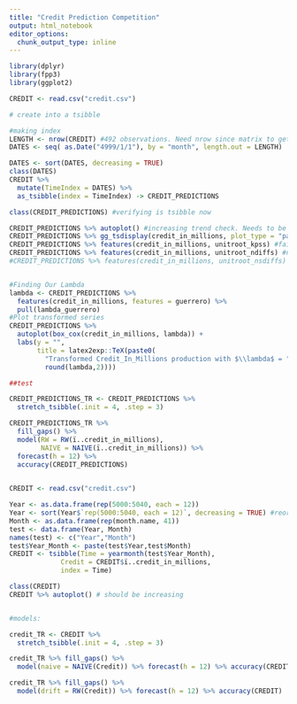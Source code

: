```yaml
---
title: "Credit Prediction Competition"
output: html_notebook
editor_options: 
  chunk_output_type: inline
---
```


```r
library(dplyr)
library(fpp3)
library(ggplot2)
```

```r
CREDIT <- read.csv("credit.csv")

# create into a tsibble

#making index
LENGTH <- nrow(CREDIT) #492 observations. Need nrow since matrix to get 492 
DATES <- seq( as.Date("4999/1/1"), by = "month", length.out = LENGTH) 

DATES <- sort(DATES, decreasing = TRUE)
class(DATES)
CREDIT %>% 
  mutate(TimeIndex = DATES) %>% 
  as_tsibble(index = TimeIndex) -> CREDIT_PREDICTIONS

class(CREDIT_PREDICTIONS) #verifying is tsibble now

CREDIT_PREDICTIONS %>% autoplot() #increasing trend check. Needs to be differenced.
CREDIT_PREDICTIONS %>% gg_tsdisplay(credit_in_millions, plot_type = "partial") #suffers from autocorrealtion and seasonality.
CREDIT_PREDICTIONS %>% features(credit_in_millions, unitroot_kpss) #fails p-value test. Needs differencing.
CREDIT_PREDICTIONS %>% features(credit_in_millions, unitroot_ndiffs) #needs one difference
#CREDIT_PREDICTIONS %>% features(credit_in_millions, unitroot_nsdiffs) #*Does not* need seasonal differencing.


#Finding Our Lambda 
lambda <- CREDIT_PREDICTIONS %>%
  features(credit_in_millions, features = guerrero) %>%
  pull(lambda_guerrero)
#Plot transformed series
CREDIT_PREDICTIONS %>%
  autoplot(box_cox(credit_in_millions, lambda)) +
  labs(y = "",
       title = latex2exp::TeX(paste0(
         "Transformed Credit_In_Millions production with $\\lambda$ = ",
         round(lambda,2)))) 

##test
```

```r
CREDIT_PREDICTIONS_TR <- CREDIT_PREDICTIONS %>%
  stretch_tsibble(.init = 4, .step = 3)

CREDIT_PREDICTIONS_TR %>% 
  fill_gaps() %>% 
  model(RW = RW(ï..credit_in_millions),
        NAIVE = NAIVE(ï..credit_in_millions)) %>% 
  forecast(h = 12) %>% 
  accuracy(CREDIT_PREDICTIONS)
  

```


```r
CREDIT <- read.csv("credit.csv")

Year <- as.data.frame(rep(5000:5040, each = 12))
Year <- sort(Year$`rep(5000:5040, each = 12)`, decreasing = TRUE) #reordering the dates so Credit is increasing
Month <- as.data.frame(rep(month.name, 41))
test <- data.frame(Year, Month)
names(test) <- c("Year","Month")
test$Year_Month <- paste(test$Year,test$Month)
CREDIT <- tsibble(Time = yearmonth(test$Year_Month),
             Credit = CREDIT$ï..credit_in_millions,
             index = Time)

class(CREDIT)
CREDIT %>% autoplot() # should be increasing


#models:

credit_TR <- CREDIT %>% 
  stretch_tsibble(.init = 4, .step = 3)

credit_TR %>% fill_gaps() %>% 
  model(naive = NAIVE(Credit)) %>% forecast(h = 12) %>% accuracy(CREDIT)

credit_TR %>% fill_gaps() %>% 
  model(drift = RW(Credit)) %>% forecast(h = 12) %>% accuracy(CREDIT)




```










